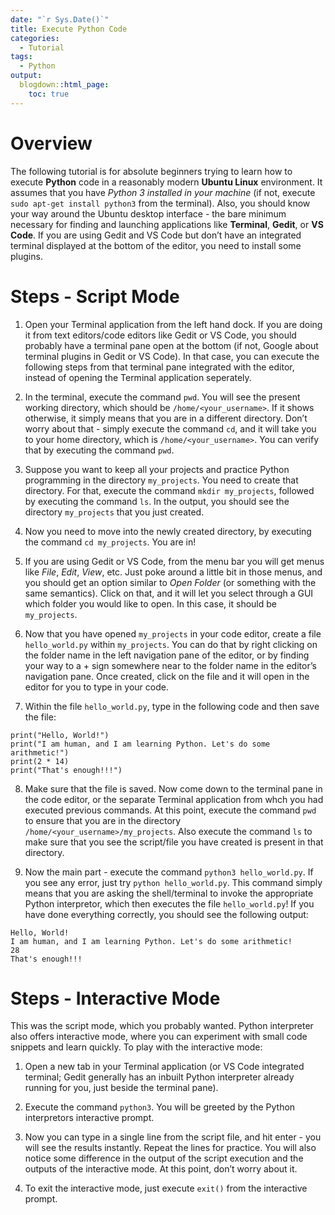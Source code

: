 ```yaml
---
date: "`r Sys.Date()`"
title: Execute Python Code
categories:
  - Tutorial
tags:
  - Python
output:
  blogdown::html_page:
    toc: true
---
```


# Overview

The following tutorial is for absolute beginners trying to learn how to execute **Python** code in a reasonably modern **Ubuntu Linux** environment. It assumes that you have *Python 3 installed in your machine* (if not, execute `sudo apt-get install python3` from the terminal). Also, you should know your way around the Ubuntu desktop interface - the bare minimum necessary for finding and launching applications like **Terminal**, **Gedit**, or **VS Code**. If you are using Gedit and VS Code but don't have an integrated terminal displayed at the bottom of the editor, you need to install some plugins. 

# Steps - Script Mode

1. Open your Terminal application from the left hand dock. If you are doing it from text editors/code editors like Gedit or VS Code, you should probably have a terminal pane open at the bottom (if not, Google about terminal plugins in Gedit or VS Code). In that case, you can execute the following steps from that terminal pane integrated with the editor, instead of opening the Terminal application seperately.

2. In the terminal, execute the command `pwd`. You will see the present working directory, which should be `/home/<your_username>`. If it shows otherwise, it simply means that you are in a different directory. Don't worry about that - simply execute the command `cd`, and it will take you to your home directory, which is `/home/<your_username>`. You can verify that by executing the command `pwd`.

3. Suppose you want to keep all your projects and practice Python programming in the directory `my_projects`. You need to create that directory. For that, execute the command `mkdir my_projects`, followed by executing the command `ls`. In the output, you should see the directory `my_projects` that you just created.

4. Now you need to move into the newly created directory, by executing the command `cd my_projects`. You are in!

5. If you are using Gedit or VS Code, from the menu bar you will get menus like *File*, *Edit*, *View*, etc. Just poke around a little bit in those menus, and you should get an option similar to *Open Folder* (or something with the same semantics). Click on that, and it will let you select through a GUI which folder you would like to open. In this case, it should be `my_projects`. 

6. Now that you have opened `my_projects` in your code editor, create a file `hello_world.py` within `my_projects`. You can do that by right clicking on the folder name in the left navigation pane of the editor, or by finding your way to a + sign somewhere near to the folder name in the editor's navigation pane. Once created, click on the file and it will open in the editor for you to type in your code.

7. Within the file `hello_world.py`, type in the following code and then save the file:
```
print("Hello, World!")
print("I am human, and I am learning Python. Let's do some arithmetic!")
print(2 * 14)
print("That's enough!!!")
```

8. Make sure that the file is saved. Now come down to the terminal pane in the code editor, or the separate Terminal application from whch you had executed previous commands. At this point, execute the command `pwd` to ensure that you are in the directory `/home/<your_username>/my_projects`. Also execute the command `ls` to make sure that you see the script/file you have created is present in that directory.

9. Now the main part - execute the command `python3 hello_world.py`. If you see any error, just try `python hello_world.py`. This command simply means that you are asking the shell/terminal to invoke the appropriate Python interpretor, which then executes the file `hello_world.py`! If you have done everything correctly, you should see the following output:
```
Hello, World!
I am human, and I am learning Python. Let's do some arithmetic!
28
That's enough!!!
```

# Steps - Interactive Mode

This was the script mode, which you probably wanted. Python interpreter also offers interactive mode, where you can experiment with small code snippets and learn quickly. To play with the interactive mode:

1. Open a new tab in your Terminal application (or VS Code integrated terminal; Gedit generally has an inbuilt Python interpreter already running for you, just beside the terminal pane). 

2. Execute the command `python3`. You will be greeted by the Python interpretors interactive prompt. 

3. Now you can type in a single line from the script file, and hit enter - you will see the results instantly. Repeat the lines for practice. You will also notice some difference in the output of the script execution and the outputs of the interactive mode. At this point, don't worry about it. 

4. To exit the interactive mode, just execute `exit()` from the interactive prompt.
